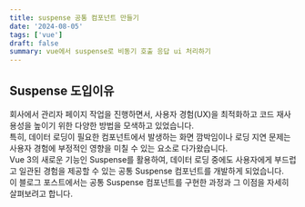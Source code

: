 ```yaml
---
title: suspense 공통 컴포넌트 만들기
date: '2024-08-05'
tags: ['vue']
draft: false
summary: vue에서 suspense로 비동기 호출 응답 ui 처리하기
---
```


## Suspense 도입이유

회사에서 관리자 페이지 작업을 진행하면서, 사용자 경험(UX)을 최적화하고 코드 재사용성을 높이기 위한 다양한 방법을 모색하고 있었습니다.  
특히, 데이터 로딩이 필요한 컴포넌트에서 발생하는 화면 깜박임이나 로딩 지연 문제는 사용자 경험에 부정적인 영향을 미칠 수 있는 요소로 다가왔습니다.  
Vue 3의 새로운 기능인 Suspense를 활용하여, 데이터 로딩 중에도 사용자에게 부드럽고 일관된 경험을 제공할 수 있는 공통 Suspense 컴포넌트를 개발하게 되었습니다.  
이 블로그 포스트에서는 공통 Suspense 컴포넌트를 구현한 과정과 그 이점을 자세히 살펴보려고 합니다.
